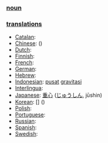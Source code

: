 === [[noun]] ===

=== [[translation]]s ===

*[[Catalan]]: [[]] '' ''
*[[Chinese]]: [[]] ()
*[[Dutch]]: [[]] '' ''
*[[Finnish]]: [[]]
*[[French]]: [[]] '' ''
*[[German]]: [[]] '' ''
*[[Hebrew]]: [[]] '' ''
*[[Indonesian]]: [[pusat]] [[gravitasi]]
*[[Interlingua]]: [[]]
*[[Japanese]]: [[重心]] ([[じゅうしん]], jūshin)
*[[Korean]]: [[]] [] ()
*[[Polish]]: [[]]
*[[Portuguese]]: [[]] '' ''
*[[Russian]]: [[]]
*[[Spanish]]: [[]] '' ''
*[[Swedish]]: [[]] '' ''
